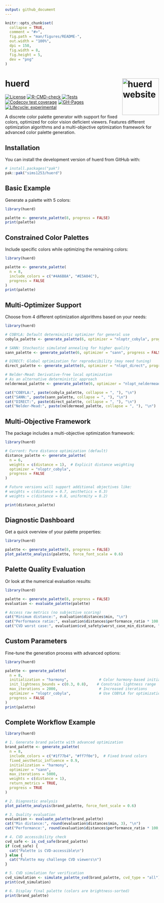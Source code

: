 ```yaml
---
output: github_document
---
```


<!-- README.md is generated from README.Rmd. Please edit that file -->

```r
knitr::opts_chunk$set(
  collapse = TRUE,
  comment = "#>",
  fig.path = "man/figures/README-",
  out.width = "100%",
  dpi = 150,
  fig.width = 8,
  fig.height = 5,
  dev = "png"
)
```

# huerd <a href="https://sims1253.github.io/huerd/"><img src="man/figures/logo.png" align="right" height="120" alt="huerd website" /></a>

<!-- badges: start -->
[![License](https://img.shields.io/badge/License-MIT-blue.svg)](LICENSE)
[![R-CMD-check](https://github.com/sims1253/huerd/actions/workflows/R-CMD-check.yaml/badge.svg)](https://github.com/sims1253/huerd/actions/workflows/R-CMD-check.yaml)
[![Tests](https://github.com/sims1253/huerd/actions/workflows/test-coverage.yaml/badge.svg)](https://github.com/sims1253/huerd/actions/workflows/test-coverage.yaml)
[![Codecov test coverage](https://codecov.io/gh/sims1253/huerd/graph/badge.svg)](https://app.codecov.io/gh/sims1253/huerd)
[![GH-Pages](https://github.com/sims1253/huerd/actions/workflows/pkgdown.yaml/badge.svg)](https://github.com/sims1253/huerd/actions/workflows/pkgdown.yaml)
[![Lifecycle: experimental](https://img.shields.io/badge/lifecycle-experimental-orange.svg)](https://lifecycle.r-lib.org/articles/stages.html#experimental)
<!-- badges: end -->

A discrete color palette generator with support for fixed colors, optimized for color vision deficient viewers. Features different optimization algorithms and a multi-objective optimization framework for advanced color palette generation.

## Installation

You can install the development version of huerd from GitHub with:

``` r
# install.packages("pak")
pak::pak("sims1253/huerd")
```
## Basic Example

Generate a palette with 5 colors:

```r
library(huerd)

palette <- generate_palette(8, progress = FALSE)
print(palette)
```

## Constrained Color Palettes

Include specific colors while optimizing the remaining colors:

```r
library(huerd)

palette <- generate_palette(
  n = 8,
  include_colors = c("#4A6B8A", "#E5A04C"),
  progress = FALSE
)
print(palette)

```

## Multi-Optimizer Support

Choose from 4 different optimization algorithms based on your needs:

```r
library(huerd)

# COBYLA: Default deterministic optimizer for general use
cobyla_palette <- generate_palette(6, optimizer = "nloptr_cobyla", progress = FALSE)

# SANN: Stochastic simulated annealing for higher quality
sann_palette <- generate_palette(6, optimizer = "sann", progress = FALSE)

# DIRECT: Global optimization for reproducibility (may need tuning)
direct_palette <- generate_palette(6, optimizer = "nlopt_direct", progress = FALSE)

# Nelder-Mead: Derivative-free local optimization
# As an alternative deterministic approach
neldermead_palette <- generate_palette(6, optimizer = "nlopt_neldermead", progress = FALSE)

cat("COBYLA:", paste(cobyla_palette, collapse = ", "), "\n")
cat("SANN:", paste(sann_palette, collapse = ", "), "\n")
cat("DIRECT:", paste(direct_palette, collapse = ", "), "\n")
cat("Nelder-Mead:", paste(neldermead_palette, collapse = ", "), "\n")
```

## Multi-Objective Framework

The package includes a multi-objective optimization framework:

```r
library(huerd)

# Current: Pure distance optimization (default)
distance_palette <- generate_palette(
  n = 6,
  weights = c(distance = 1),  # Explicit distance weighting
  optimizer = "nloptr_cobyla",
  progress = FALSE
)

# Future versions will support additional objectives like:
# weights = c(distance = 0.7, aesthetics = 0.3)
# weights = c(distance = 0.8, uniformity = 0.2)

print(distance_palette)
```

## Diagnostic Dashboard

Get a quick overview of your palette properties:

```r
library(huerd)

palette <- generate_palette(8, progress = FALSE)
plot_palette_analysis(palette, force_font_scale = 0.6)
```

## Palette Quality Evaluation

Or look at the numerical evaluation results:

```r
library(huerd)

palette <- generate_palette(8, progress = FALSE)
evaluation <- evaluate_palette(palette)

# Access raw metrics (no subjective scoring)
cat("Minimum distance:", evaluation$distances$min, "\n")
cat("Performance ratio:", evaluation$distances$performance_ratio * 100, "%\n")
cat("CVD worst case:", evaluation$cvd_safety$worst_case_min_distance, "\n")
```

## Custom Parameters

Fine-tune the generation process with advanced options:

```r
library(huerd)

palette <- generate_palette(
  n = 8,
  initialization = "harmony",              # Color harmony-based initialization
  init_lightness_bounds = c(0.3, 0.8),    # Constrain lightness range
  max_iterations = 2000,                   # Increased iterations
  optimizer = "nloptr_cobyla",             # Use COBYLA for optimization
  progress = FALSE
)
print(palette)
```

## Complete Workflow Example

```r
library(huerd)

# 1. Generate brand palette with advanced optimization
brand_palette <- generate_palette(
  n = 8,
  include_colors = c("#1f77b4", "#ff7f0e"),  # Fixed brand colors
  fixed_aesthetic_influence = 0.9,
  initialization = "harmony",
  optimizer = "sann",
  max_iterations = 5000,
  weights = c(distance = 1),
  return_metrics = TRUE,
  progress = TRUE
)

# 2. Diagnostic analysis
plot_palette_analysis(brand_palette, force_font_scale = 0.6)

# 3. Quality evaluation
evaluation <- evaluate_palette(brand_palette)
cat("Min distance:", round(evaluation$distances$min, 3), "\n")
cat("Performance:", round(evaluation$distances$performance_ratio * 100, 1), "%\n")

# 4. CVD accessibility check
cvd_safe <- is_cvd_safe(brand_palette)
if (cvd_safe) {
  cat("Palette is CVD-accessible\n")
} else {
  cat("Palette may challenge CVD viewers\n")
}

# 5. CVD simulation for verification
cvd_simulation <- simulate_palette_cvd(brand_palette, cvd_type = "all")
print(cvd_simulation)

# 6. Display final palette (colors are brightness-sorted)
print(brand_palette)
```
